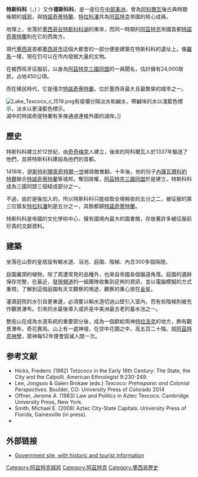 {{unreferenced|time=2013-05-19T13:42:00+00:00}}
{{Infobox Former Country
|native_name = {{Nahuatl|Texcoco}}{{nah icon}}
|conventional_long_name = 特斯科科
|common_name = 特斯科科
|continent = 北美洲
|region = 
|country = 墨西哥
|government_type = 君主制
|common_languages = [[纳瓦特尔语|纳瓦特尔语]]
|religion = [[阿兹特克宗教|阿兹特克宗教]]
|capital = <nowiki>特斯科科</nowiki>
|year_start = 1200年
|year_end = 1521年
|era = 前哥伦布时期
|image_coat = Tetzcoco_glyph.svg
|symbol_type = 国徽
|image_map = 05-12-MX_Tetz_Baño_Rey.jpg
|image_map_caption = 
|s1 = 阿兹特克帝国
|flag_s1 = Aztec Triple Alliance.png
}}

'''特斯科科'''（{{lang-nah|Texcoco}}，{{IPA-nah|tetsˈkoʔko|IPA}}) ）又作'''德斯科科'''，是一座位在[[中部美洲|中部美洲]]，曾為[[阿科爾瓦|阿科爾瓦]]後古典時期後期的[[城邦_(阿兹特克)|城邦]]，與[[特諾奇蒂特蘭|特諾奇蒂特蘭]]、[[特拉科潘|特拉科潘]]共為[[阿茲特克|阿茲特克]]帝國的核心成員。

地理上，坐落於[[墨西哥谷|墨西哥谷]][[特斯科科湖|特斯科科湖]]的東岸，而同一時期的[[阿茲特克|阿茲特克]]帝國首都[[特諾奇蒂特蘭|特諾奇蒂特蘭]]則在它的西南方。

現代[[墨西哥|墨西哥]]首都[[墨西哥市|墨西哥市]]這個大都會的一部分便是建築在特斯科科的遺址上。像[[羅馬|羅馬]]一樣，現在仍可以在市內發掘大量的文物。

在被西班牙征服前，以身為[[阿茲特克三國同盟|阿茲特克三國同盟]]的一員聞名，估計擁有24,000居民，占地450公頃。

而在殖民時代，它是僅次[[特諾奇蒂特蘭|特諾奇蒂特蘭]]，位於墨西哥最大且最繁榮的城市之一。

[[File:Lake_Texcoco_c_1519.png|thumb]]有堤壩分隔淡水和鹹水，帶鹹味的水以淺藍色標示，淡水以更淺藍色標示。<br />湖中的特諾奇提特蘭有多條通道連接外圍的湖岸。]]

==歷史==
特斯科科建立於12世紀，由[[奇奇梅克|奇奇梅克]]人建立，後來的阿科爾瓦人於1337年驅逐了他們，並將特斯科科建設為他們的首都。

1418年，[[伊斯特利爾索奇特爾一世|伊斯特利爾索奇特爾一世]]被政敵推翻，十年後，他的兒子[[內薩瓦爾科約特爾|內薩瓦爾科約特爾]]聯合[[特諾奇蒂特蘭|特諾奇蒂特蘭]]等城邦，奪回政權，[[阿茲特克三國同盟|阿茲特克三國同盟]]於是建立，特斯科科成為三國同盟三個組成部分之一。

不過，由於是後加入的，所以特斯科科只能收取全境稅收的五分之二，被征服的第三位盟友[[特拉科潘|特拉科潘]]則是五分之一，其餘都歸[[特諾奇蒂特蘭|特諾奇蒂特蘭]]。

特斯科科是帝國的文化學術中心，擁有國境內最大的圖書館，存放著許多被征服前珍貴的文獻資料。

==建築==
坐落在山旁的皇居設有輸水道、浴池、庭園、階梯、內含300多個隔間。

庭園裏頭的植物，除了周遭常見的品種外，也來自帝國各個偏遠角落。庭園的遺跡保存完整，在最近，[[發現頻道|發現頻道]]的一組團隊收集到足夠的資訊，並以電腦模擬的方式重現，了解到這個庭園有天文觀察的用途，觀察的重心放在[[金星|金星]]。

灌溉庭院的水引自更東邊，必須要以輸水道切過山壁引入室內，而有些階梯則被充作觀景瀑布。引來的水最後導入或許是中美洲最古老的蓄水池之一。

整座山在成為水道系統的重要部分後，成為一個獻給雨神[[特拉洛克|特拉洛克]]的地方，飾有觀景瀑布、奇花異鳥。山上有一處神壇，在空中花園之中，高五百二十階。就[[阿茲特克神學|阿茲特克神學]]，眾神每52年便會毀滅人間一次。

==参考文献==
* Hicks, Frederic  (1982)  Tetzcoco in the Early 16th Century: The State, the City and the Calpolli. American Ethnologist 9:230-249.
* Lee, Jongsoo & Galen Brokaw (eds.) ''Texcoco: Prehispanic and Colonial Perspectives.'' Boulder, CO: University Press of Colorado 2014
* Offner, Jerome A.  (1983)  Law and Politics in Aztec Texcoco. Cambridge University Press, New York.
* Smith, Michael E.  (2008)  Aztec City-State Capitals. University Press of Florida, Gainesville (in press).
* {{cite journal |author=Smith, Michael E. |year=2005 |title=City Size in Late Post-Classic Mesoamerica |url=http://www.public.asu.edu/%7Emesmith9/1-CompleteSet/MES-05-CitySize.pdf |format=[[PDF|PDF]] |journal=Journal of Urban History |volume=31 |issue=4 |pages=403–434 |doi=10.1177/0096144204274396 |access-date=2019-01-23 |archive-date=2018-10-08 |archive-url=https://web.archive.org/web/20181008222739/http://www.public.asu.edu/~mesmith9/1-CompleteSet/MES-05-CitySize.pdf |dead-url=no }}

==外部链接==
*{{es icon}} [https://web.archive.org/web/20060703045317/http://www.texcoco.gob.mx/ Government site, with historic and tourist information]
{{commons category|Texcoco|position=left}}

{{coord|19.5294444444|N|98.8966666667|W|source:dewiki_region:MX-MEX_type:city(109000)|format=dms|display=title}}


[[Category:阿兹特克城邦|Category:阿兹特克城邦]]
[[Category:阿茲特克|Category:阿茲特克]]
[[Category:墨西哥歷史|Category:墨西哥歷史]]